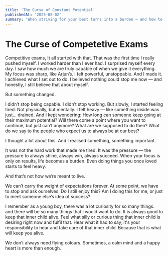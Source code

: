 ```yaml
---
title: 'The Curse of Constant Potential'
publishedAt: '2025-08-02'
summary: 'When striving for your best turns into a burden — and how to breathe again.'
---
```


# The Curse of Competetive Exams

Competitive exams, It all started with that.
That was the first time I really pushed myself. I worked harder than I ever had. I surprised myself every day. I saw how much we are truly capable of when we give it everything. My focus was sharp, like Arjun’s. I felt powerful, unstoppable. And I made it. I achieved what I set out to do. I believed nothing could stop me now — and honestly, I still believe that about myself.

But something changed.

I didn’t stop being capable. I didn’t stop working. But slowly, I started feeling tired. Not physically, but mentally. I felt heavy — like something inside was just… drained. And I kept wondering:
How long can someone keep going at their maximum potential?
Will there come a point where you want to continue, but just can’t anymore?
What are we supposed to do then?
What do we say to the people who expect us to always be at our best?

I thought a lot about this. And I realised something, something important.

It was not the hard work that made me tired.
It was the pressure — the pressure to always shine, always win, always succeed.
When your focus is only on results, life becomes a burden. Even doing things you once loved starts to feel heavy.

And that’s not how we’re meant to live.

We can’t carry the weight of expectations forever. At some point, we have to stop and ask ourselves: Do I still enjoy this? Am I doing this for me, or just to meet someone else’s idea of success?

I remember as a young boy, there was a lot curiosity for so many things. and there will be so many things that i would want to do. It is always good to keep that inner child alive. Feel what silly or curious thing that inner child is desiring right now and fulfil that. Hear what it had to say, it's your responsibility to hear and take care of that inner child. Because that is what will keep you alive.

We don’t always need flying colours.
Sometimes, a calm mind and a happy heart is more than enough.